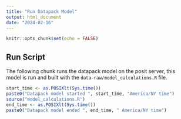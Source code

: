```yaml
---
title: "Run Datapack Model"
output: html_document
date: "2024-02-16"
---
```


```r
knitr::opts_chunk$set(echo = FALSE)
```

## Run Script

The following chunk runs the datapack model on the posit server, this model is run and built with the `data-raw/model_calculations.R` file.

```r

start_time <- as.POSIXlt(Sys.time())
paste0("Datapack model started ", start_time, "America/NY time")
source("model_calculations.R")
end_time <- as.POSIXlt(Sys.time())
paste0("Datapack model ended ", end_time, " America/NY time")


```

